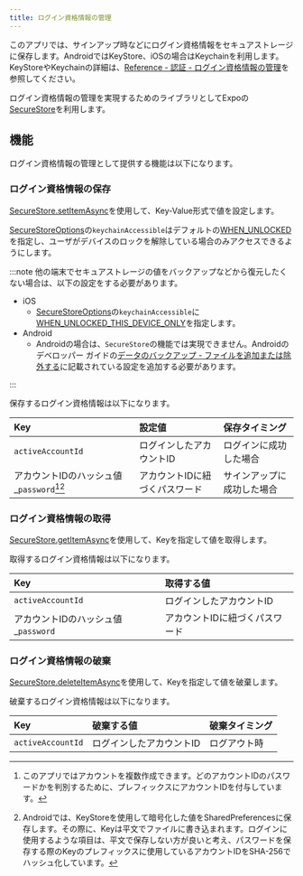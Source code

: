```yaml
---
title: ログイン資格情報の管理
---
```


このアプリでは、サインアップ時などにログイン資格情報をセキュアストレージに保存します。AndroidではKeyStore、iOSの場合はKeychainを利用します。KeyStoreやKeychainの詳細は、[Reference - 認証 - ログイン資格情報の管理](../../../../reference/auth/manage-credentials.md#ログイン資格情報のライフサイクル管理における注意点)を参照してください。

ログイン資格情報の管理を実現するためのライブラリとしてExpoの[SecureStore](https://docs.expo.dev/versions/latest/sdk/securestore/)を利用します。

## 機能

ログイン資格情報の管理として提供する機能は以下になります。

### ログイン資格情報の保存

[SecureStore.setItemAsync](https://docs.expo.dev/versions/latest/sdk/securestore/#securestoresetitemasynckey-value-options)を使用して、Key-Value形式で値を設定します。

[SecureStoreOptions](https://docs.expo.dev/versions/latest/sdk/securestore/#securestoreoptions)の`keychainAccessible`はデフォルトの[WHEN_UNLOCKED](https://docs.expo.dev/versions/latest/sdk/securestore/#securestorewhen_unlocked)を指定し、ユーザがデバイスのロックを解除している場合のみアクセスできるようにします。

:::note
他の端末でセキュアストレージの値をバックアップなどから復元したくない場合は、以下の設定をする必要があります。

- iOS
  - [SecureStoreOptions](https://docs.expo.dev/versions/latest/sdk/securestore/#securestoreoptions)の`keychainAccessible`に[WHEN_UNLOCKED_THIS_DEVICE_ONLY](https://docs.expo.dev/versions/latest/sdk/securestore/#securestorewhen_unlocked_this_device_only)を指定します。
- Android
  - Androidの場合は、`SecureStore`の機能では実現できません。Androidのデベロッパー ガイドの[データのバックアップ - ファイルを追加または除外する](https://developer.android.com/guide/topics/data/autobackup?hl=ja#IncludingFiles)に記載されている設定を追加する必要があります。

:::

保存するログイン資格情報は以下になります。

| Key | 設定値 | 保存タイミング |
|:--|:--|:--|
| `activeAccountId` | ログインしたアカウントID | ログインに成功した場合 |
| アカウントIDのハッシュ値_`password`[^1][^2] | アカウントIDに紐づくパスワード | サインアップに成功した場合 |

[^1]: このアプリではアカウントを複数作成できます。どのアカウントIDのパスワードかを判別するために、プレフィックスにアカウントIDを付与しています。
[^2]: Androidでは、KeyStoreを使用して暗号化した値をSharedPreferencesに保存します。その際に、Keyは平文でファイルに書き込まれます。ログインに使用するような項目は、平文で保存しない方が良いと考え、パスワードを保存する際のKeyのプレフィックスに使用しているアカウントIDをSHA-256でハッシュ化しています。

### ログイン資格情報の取得

[SecureStore.getItemAsync](https://docs.expo.dev/versions/latest/sdk/securestore/#securestoregetitemasynckey-options)を使用して、Keyを指定して値を取得します。

取得するログイン資格情報は以下になります。

| Key | 取得する値 |
|:--|:--|
| `activeAccountId` | ログインしたアカウントID |
| アカウントIDのハッシュ値_`password` | アカウントIDに紐づくパスワード |

### ログイン資格情報の破棄

[SecureStore.deleteItemAsync](https://docs.expo.dev/versions/latest/sdk/securestore/#securestoredeleteitemasynckey-options)を使用して、Keyを指定して値を破棄します。

破棄するログイン資格情報は以下になります。

| Key | 破棄する値 | 破棄タイミング |
|:--|:--|:--|
| `activeAccountId` | ログインしたアカウントID | ログアウト時 |
